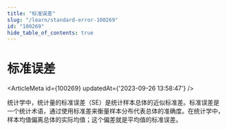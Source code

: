 ```yaml
---
title: "标准误差"
slug: "/learn/standard-error-100269"
id: "100269"
hide_table_of_contents: true
---
```



# 标准误差

<ArticleMeta id={100269} updatedAt={'2023-09-26 13:58:47'} />
<div className='border-solid border-b border-t-0 my-4 border-[var(--ifm-color-gray-300)]' />

统计学中，统计量的标准误差（SE）是统计样本总体的近似标准差。标准误差是一个统计术语，通过使用标准差来衡量样本分布代表总体的准确度。在统计学中，样本均值偏离总体的实际均值；这个偏差就是平均值的标准误差。
